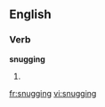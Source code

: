 ==English==

===Verb===
'''snugging'''

# {{present participle of|snug}}

[[fr:snugging]]
[[vi:snugging]]